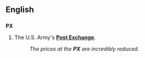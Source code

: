 ==English==

==={{abbreviation}}===
'''PX'''

# The U.S. Army's '''[[Post Exchange]]'''.
#:''The prices at the '''PX''' are incredibly reduced''.